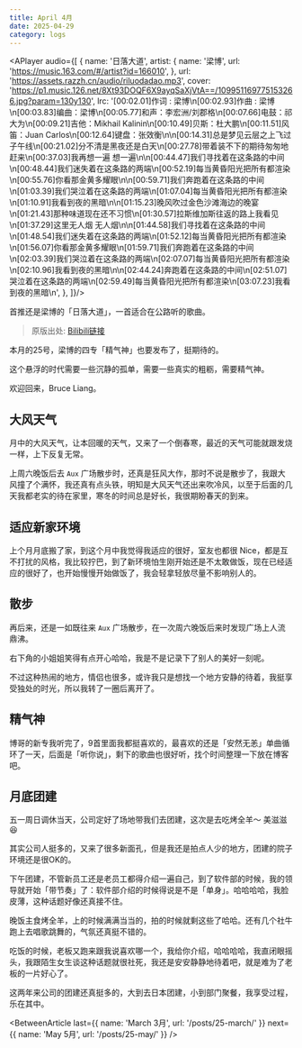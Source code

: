 ```yaml
---
title: April 4月
date: 2025-04-29
category: logs
---
```


<APlayer audio={[
  {
    name: '日落大道',
    artist: {
      name: '梁博',
      url: 'https://music.163.com/#/artist?id=166010',
    },
    url: 'https://assets.razzh.cn/audio/riluodadao.mp3',
    cover:
      'https://p1.music.126.net/8Xt93DOQF6X9ayqSaXjVtA==/109951169775153266.jpg?param=130y130',
    lrc: '[00:02.01]作词 : 梁博\n[00:02.93]作曲 : 梁博\n[00:03.83]编曲：梁博\n[00:05.77]和声：李宏洲/刘郡格\n[00:07.66]电鼓：祁大为\n[00:09.21]吉他：Mikhail Kalinin\n[00:10.49]贝斯：杜大鹏\n[00:11.51]风笛：Juan Carlos\n[00:12.64]键盘：张效衡\n\n[00:14.31]总是梦见云层之上飞过子午线\n[00:21.02]分不清是黑夜还是白天\n[00:27.78]带着装不下的期待匆匆地赶来\n[00:37.03]我再想一遍 想一遍\n\n[00:44.47]我们寻找着在这条路的中间\n[00:48.44]我们迷失着在这条路的两端\n[00:52.19]每当黄昏阳光把所有都渲染\n[00:55.76]你看那金黄多耀眼\n\n[00:59.71]我们奔跑着在这条路的中间\n[01:03.39]我们哭泣着在这条路的两端\n[01:07.04]每当黄昏阳光把所有都渲染\n[01:10.91]我看到夜的黑暗\n\n[01:15.23]晚风吹过金色沙滩海边的晚宴\n[01:21.43]那种味道现在还不习惯\n[01:30.57]拉斯维加斯往返的路上我看见\n[01:37.29]这里无人烟 无人烟\n\n[01:44.58]我们寻找着在这条路的中间\n[01:48.54]我们迷失着在这条路的两端\n[01:52.12]每当黄昏阳光把所有都渲染\n[01:56.07]你看那金黄多耀眼\n[01:59.71]我们奔跑着在这条路的中间\n[02:03.39]我们哭泣着在这条路的两端\n[02:07.07]每当黄昏阳光把所有都渲染\n[02:10.96]我看到夜的黑暗\n\n[02:44.24]奔跑着在这条路的中间\n[02:51.07]哭泣着在这条路的两端\n[02:59.49]每当黄昏阳光把所有都渲染\n[03:07.23]我看到夜的黑暗\n',
  },
]}/>

首推还是梁博的「日落大道」，一首适合在公路听的歌曲。

<VideoPlayer
  id='riluodadao'
  url='https://razzh-blog.oss-cn-hangzhou.aliyuncs.com/videos/songs/riluodadao/492679350f0dd42dcdfdcba1e408b783.m3u8'
  poster='https://razzh-blog.oss-cn-hangzhou.aliyuncs.com/videos/songs/riluodadao/3feb7c346cb059c16f0cb4f6815c09850ecc2cf7.jpg'
/>

> 原版出处: [Bilibili链接](https://www.bilibili.com/video/BV1wb4y1o7zF/?spm_id_from=333.1391.0.0&vd_source=bfa2bf7637de4c473ec14d1189acac7f)

本月的25号，梁博的四专「精气神」也要发布了，挺期待的。

这个悬浮的时代需要一些沉静的孤单，需要一些真实的粗粝，需要精气神。

欢迎回来，Bruce Liang。

## 大风天气

月中的大风天气，让本回暖的天气，又来了一个倒春寒，最近的天气可能就跟发烧一样，上下反复无常。  

上周六晚饭后去 `Aux` 广场散步时，还真是狂风大作，那时不说是散步了，我跟大风撞了个满怀，我还真有点头铁，明知是大风天气还出来吹冷风，以至于后面的几天我都老实的待在家里，寒冬的时间总是好长，我很期盼春天的到来。

## 适应新家环境

上个月月底搬了家，到这个月中我觉得我适应的很好，室友也都很 Nice，都是互不打扰的风格，我比较拧巴，到了新环境怕生刚开始还是不太敢做饭，现在已经适应的很好了，也开始慢慢开始做饭了，我会轻拿轻放尽量不影响别人的。

## 散步

再后来，还是一如既往来 `Aux` 广场散步，在一次周六晚饭后来时发现广场上人流鼎沸。

<ImagePreview src='/memories/25april/april1.webp' remote />

右下角的小姐姐笑得有点开心哈哈，我是不是记录下了别人的美好一刻呢。

不过这种热闹的地方，情侣也很多，或许我只是想找一个地方安静的待着，我挺享受独处的时光，所以我转了一圈后离开了。

## 精气神

博哥的新专我听完了，9首里面我都挺喜欢的，最喜欢的还是「安然无恙」单曲循环了一天，后面是「听你说」，剩下的歌曲也很好听，找个时间整理一下放在博客吧。

## 月底团建

五一周日调休当天，公司定好了场地带我们去团建，这次是去吃烤全羊～ 美滋滋😆

<ImagePreview src='/memories/25april/april2.webp' remote />

其实公司人挺多的，又来了很多新面孔，但是我还是拍点人少的地方，团建的院子环境还是很OK的。  

下午团建，不管新员工还是老员工都得介绍一遍自己，到了软件部的时候，我的领导就开始「带节奏」了：软件部介绍的时候得说是不是「单身」。哈哈哈哈，我脸皮薄，这种话题好像还真接不住。  

<ImagePreview src='/memories/25april/april3.webp' remote />

晚饭主食烤全羊，上的时候满满当当的，拍的时候就剩这些了哈哈。还有几个社牛跑上去唱歌跳舞的，气氛还真挺不错的。  

吃饭的时候，老板又跑来跟我说喜欢哪一个，我给你介绍，哈哈哈哈，我直闭眼摇头，我跟陌生女生谈这种话题就很社死，我还是安安静静地待着吧，就是难为了老板的一片好心了。  

这两年来公司的团建还真挺多的，大到去日本团建，小到部门聚餐，我享受过程，乐在其中。  

<TheEnd />

<BetweenArticle
  last={{
    name: 'March 3月',
    url: '/posts/25-march/'
  }}
  next={{
    name: 'May 5月',
    url: '/posts/25-may/'
  }}
/>



